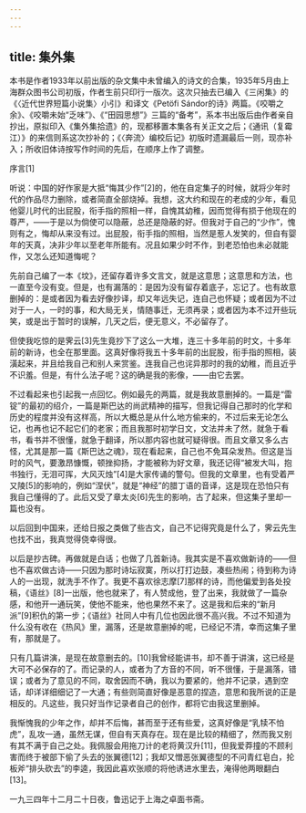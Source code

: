 ```yaml
---
---
---
```

title: 集外集
---




本书是作者1933年以前出版的杂文集中未曾编入的诗文的合集，1935年5月由上海群众图书公司初版，作者生前只印行一版次。这次只抽去已编入《三闲集》的《〈近代世界短篇小说集〉小引》和译文《Petöfi Sándor的诗》两篇。《咬嚼之余》、《咬嚼未始“乏味”》、《“田园思想”》三篇的“备考”，系本书出版后由作者亲自抄出，原拟印入《集外集拾遗》的，现都移置本集各有关正文之后；《通讯（复霉江）》的来信则系这次抄补的；《〈奔流〉编校后记》初版时遗漏最后一则，现亦补入；所收旧体诗按写作时间的先后，在顺序上作了调整。





序言[1]


听说：中国的好作家是大抵“悔其少作”[2]的，他在自定集子的时候，就将少年时代的作品尽力删除，或者简直全部烧掉。我想，这大约和现在的老成的少年，看见他婴儿时代的出屁股，衔手指的照相一样，自愧其幼稚，因而觉得有损于他现在的尊严，——于是以为倘使可以隐蔽，总还是隐蔽的好。但我对于自己的“少作”，愧则有之，悔却从来没有过。出屁股，衔手指的照相，当然是惹人发笑的，但自有婴年的天真，决非少年以至老年所能有。况且如果少时不作，到老恐怕也未必就能作，又怎么还知道悔呢？

先前自己编了一本《坟》，还留存着许多文言文，就是这意思；这意思和方法，也一直至今没有变。但是，也有漏落的：是因为没有留存着底子，忘记了。也有故意删掉的：是或者因为看去好像抄译，却又年远失记，连自己也怀疑；或者因为不过对于一人，一时的事，和大局无关，情随事迁，无须再录；或者因为本不过开些玩笑，或是出于暂时的误解，几天之后，便无意义，不必留存了。

但使我吃惊的是霁云[3]先生竟抄下了这么一大堆，连三十多年前的时文，十多年前的新诗，也全在那里面。这真好像将我五十多年前的出屁股，衔手指的照相，装潢起来，并且给我自己和别人来赏鉴。连我自己也诧异那时的我的幼稚，而且近乎不识羞。但是，有什么法子呢？这的确是我的影像，——由它去罢。

不过看起来也引起我一点回忆。例如最先的两篇，就是我故意删掉的。一篇是“雷锭”的最初的绍介，一篇是斯巴达的尚武精神的描写，但我记得自己那时的化学和历史的程度并没有这样高，所以大概总是从什么地方偷来的，不过后来无论怎么记，也再也记不起它们的老家；而且我那时初学日文，文法并未了然，就急于看书，看书并不很懂，就急于翻译，所以那内容也就可疑得很。而且文章又多么古怪，尤其是那一篇《斯巴达之魂》，现在看起来，自己也不免耳朵发热。但这是当时的风气，要激昂慷慨，顿挫抑扬，才能被称为好文章，我还记得“被发大叫，抱书独行，无泪可挥，大风灭烛”[4]是大家传诵的警句。但我的文章里，也有受着严又陵[5]的影响的，例如“涅伏”，就是“神经”的腊丁语的音译，这是现在恐怕只有我自己懂得的了。此后又受了章太炎[6]先生的影响，古了起来，但这集子里却一篇也没有。

以后回到中国来，还给日报之类做了些古文，自己不记得究竟是什么了，霁云先生也找不出，我真觉得侥幸得很。

以后是抄古碑。再做就是白话；也做了几首新诗。我其实是不喜欢做新诗的——但也不喜欢做古诗——只因为那时诗坛寂寞，所以打打边鼓，凑些热闹；待到称为诗人的一出现，就洗手不作了。我更不喜欢徐志摩[7]那样的诗，而他偏爱到各处投稿，《语丝》[8]一出版，他也就来了，有人赞成他，登了出来，我就做了一篇杂感，和他开一通玩笑，使他不能来，他也果然不来了。这是我和后来的“新月派”[9]积仇的第一步；《语丝》社同人中有几位也因此很不高兴我。不过不知道为什么没有收在《热风》里，漏落，还是故意删掉的呢，已经记不清，幸而这集子里有，那就是了。

只有几篇讲演，是现在故意删去的。[10]我曾经能讲书，却不善于讲演，这已经是大可不必保存的了。而记录的人，或者为了方音的不同，听不很懂，于是漏落，错误；或者为了意见的不同，取舍因而不确，我以为要紧的，他并不记录，遇到空话，却详详细细记了一大通；有些则简直好像是恶意的捏造，意思和我所说的正是相反的。凡这些，我只好当作记录者自己的创作，都将它由我这里删掉。

我惭愧我的少年之作，却并不后悔，甚而至于还有些爱，这真好像是“乳犊不怕虎”，乱攻一通，虽然无谋，但自有天真存在。现在是比较的精细了，然而我又别有其不满于自己之处。我佩服会用拖刀计的老将黄汉升[11]，但我爱莽撞的不顾利害而终于被部下偷了头去的张翼德[12]；我却又憎恶张翼德型的不问青红皂白，抡板斧“排头砍去”的李逵，我因此喜欢张顺的将他诱进水里去，淹得他两眼翻白[13]。

一九三四年十二月二十日夜，鲁迅记于上海之卓面书斋。
